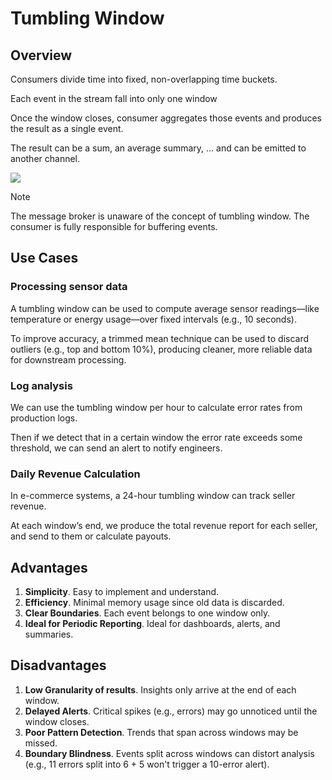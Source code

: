 # Tumbling Window

## Overview

Consumers divide time into fixed, non-overlapping time buckets. 

Each event in the stream fall into only one window

Once the window closes, consumer aggregates those events and produces the result as a single event.

The result can be a sum, an average summary, ... and can be emitted to another channel.

![](https://www.geeknarrator.com/static/images/stream-processing/tumbling-windows.jpg)

> [!NOTE]
> The message broker is unaware of the concept of tumbling window. The consumer is fully responsible for buffering events.

## Use Cases

### Processing sensor data

A tumbling window can be used to compute average sensor readings—like temperature or energy usage—over fixed intervals (e.g., 10 seconds).

To improve accuracy, a trimmed mean technique can be used to discard outliers (e.g., top and bottom 10%), producing cleaner, more reliable data for downstream processing.


### Log analysis

We can use the tumbling window per hour to calculate error rates from production logs.

Then if we detect that in a certain window the error rate exceeds some threshold, we can send an alert to notify engineers.


### Daily Revenue Calculation

In e-commerce systems, a 24-hour tumbling window can track seller revenue.

At each window’s end, we produce the total revenue report for each seller, and send to them or calculate payouts.


## Advantages

1. **Simplicity**. Easy to implement and understand.
2. **Efficiency**. Minimal memory usage since old data is discarded.
3. **Clear Boundaries**. Each event belongs to one window only.
4. **Ideal for Periodic Reporting**. Ideal for dashboards, alerts, and summaries.


## Disadvantages

1. **Low Granularity of results**. Insights only arrive at the end of each window.
2. **Delayed Alerts**. Critical spikes (e.g., errors) may go unnoticed until the window closes.
3. **Poor Pattern Detection**. Trends that span across windows may be missed.
4. **Boundary Blindness**. Events split across windows can distort analysis (e.g., 11 errors split into 6 + 5 won't trigger a 10-error alert).
